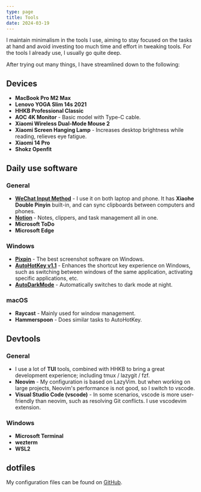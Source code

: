 ```yaml
---
type: page
title: Tools
date: 2024-03-19
---
```


I maintain minimalism in the tools I use, aiming to stay focused on the tasks at hand 
and avoid investing too much time and effort in tweaking tools. For the tools I already use, I usually go quite deep.

After trying out many things, I have streamlined down to the following:

## Devices

- **MacBook Pro M2 Max**
- **Lenovo YOGA Slim 14s 2021**
- **HHKB Professional Classic**
- **AOC 4K Monitor** - Basic model with Type-C cable.
- **Xiaomi Wireless Dual-Mode Mouse 2** 
- **Xiaomi Screen Hanging Lamp** - Increases desktop brightness while reading, relieves eye fatigue.
- **Xiaomi 14 Pro**
- **Shokz Openfit**

## Daily use software

### General

- **[WeChat Input Method](https://z.weixin.qq.com)** - I use it on both laptop and phone. It has **Xiaohe Double Pinyin** built-in, and can sync clipboards between computers and phones.
- **[Notion](https:/notion.so)** - Notes, clippers, and task management all in one.
- **Microsoft ToDo**
- **Microsoft Edge**

### Windows

- **[Pixpin](https://pixpinapp.com/)** - The best screenshot software on Windows.
- **[AutoHotKey v1.1](https://www.autohotkey.com/)** - Enhances the shortcut key experience on Windows, such as switching between windows of the same application, 
  activating specific applications, etc.
- **[AutoDarkMode](https://apps.microsoft.com/detail/XP8JK4HZBVF435?launch=true&mode=full&hl=en-us&gl=cn&ocid=bingwebsearch)** - Automatically switches to dark mode at night.

### macOS

- **Raycast** - Mainly used for window management.
- **Hammerspoon** - Does similar tasks to AutoHotKey.

## Devtools

### General

- I use a lot of **TUI** tools, combined with HHKB to bring a great development experience; including tmux / lazygit / fzf.
- **Neovim** - My configuration is based on LazyVim. but when working on large projects, Neovim's performance is not good,
  so I switch to vscode.
- **Visual Studio Code (vscode)** - In some scenarios, vscode is more user-friendly than neovim, such as resolving Git conflicts. I use vscodevim extension.

### Windows

- **Microsoft Terminal**
- **wezterm**
- **WSL2**

## dotfiles

My configuration files can be found on [GitHub](https://github.com/wzhudev/d).
